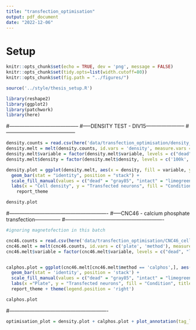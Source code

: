 ```yaml
---
title: "transfection_optimisation"
output: pdf_document
date: "2022-12-06"
---
```



# Setup
```r
knitr::opts_chunk$set(echo = TRUE, dev = 'png', message = FALSE)
knitr::opts_chunk$set(tidy.opts=list(width.cutoff=80))
knitr::opts_chunk$set(fig.path = "../figures/")

source('../style/thesis_setup.R')

library(reshape2)
library(ggplot2)
library(patchwork)
library(here)

```

#-----------------------------------------
#-----DENSITY TEST - DIV15-----------------------
#-----------------------------------------

```r

density.counts = read.csv(here('data/transfection_optimisation/density_test_osc_20200122.csv'))
density.melt = melt(density.counts, id.vars = 'density', measure.vars = c('live', 'dead'))
density.melt$variable = factor(density.melt$variable, levels = c("dead", "live"), labels = c("dead", "intact"))
density.melt$density = factor(density.melt$density, levels = c('100k', '200k', '250k', '400k'), labels = c('100,000', '200,000', '250,000', '400,000'))

density.plot = ggplot(density.melt, aes(x = density, fill = variable, y = value)) + 
  geom_bar(stat = "identity", position = "stack") + 
  scale_fill_manual(values = c("dead" = "gray85", "intact" = "limegreen")) + 
  labs(x = "Cell density", y = "Transfected neurons", fill = "Condition", title = 'Magnetofection') + 
	report_theme

density.plot
```

#----------------------------------------------------------
#-----CNC46 - calcium phosphate transfection---------------
#----------------------------------------------------------

```r

#ignoring magnetofection in this batch

cnc46.counts = read.csv(here('data/transfection_optimisation/CNC46_cell_counts.csv'))
cnc46.melt = melt(cnc46.counts, id.vars = c('plate', 'method'), measure.vars = c('live', 'dead'))
cnc46.melt$variable = factor(cnc46.melt$variable, levels = c("dead", "live"), labels = c("dead", "intact"))


calphos.plot = ggplot(cnc46.melt[cnc46.melt$method == 'calphos',], aes(x = plate, y = value, fill = variable)) + 
  geom_bar(stat = 'identity', position = 'stack') + 
  scale_fill_manual(values = c("dead" = "gray85", "intact" = "limegreen")) + 
  labs(x ="Plate", y = "Transfected neurons", fill = "Condition", title = "Calcium phosphate transfection") + 
  report_theme + theme(legend.position = 'right')

calphos.plot
```

#----------------------------------------------------------

```r
optimisation_plot = density.plot + calphos.plot + plot_annotation(tag_levels = 'A') + plot_layout(guides = 'collect')
```